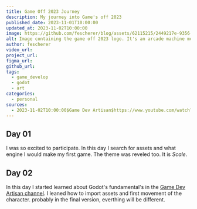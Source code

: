 ```yaml
---
title: Game Off 2023 Journey
description: My journey into Game's off 2023
published_date: 2023-11-01T10:00:00
updated_at: 2023-11-02T10:00:00
image: https://github.com/fescherer/blog/assets/62115215/2449217e-9356-4815-a86c-bec219ba7630
alt: Image containing the game off 2023 logo. It's an arcade machine most pinky colored and with a text below.
author: fescherer
video_url:
project_url:
figma_url:
github_url:
tags:
  - game_develop
  - godot
  - art
categories:
  - personal
sources:
  - 2023-11-02T10:00:00$Game Dev Artisan$https://www.youtube.com/watch?v=6YNKi3hcS5U&list=PLrnWJKR7bTuw7L0g70GzCM-cUr9XmtnAp
---
```


## Day 01

I was so excited to participate. In this day I search for assets and what engine I would make my first game. The theme was reveled too. It is *Scale*.

## Day 02

In this day I started learned about Godot's fundamental's in the [Game Dev Artisan channel](https://www.youtube.com/watch?v=6YNKi3hcS5U&list=PLrnWJKR7bTuw7L0g70GzCM-cUr9XmtnAp). I leaned how to import assets and first movement of the character. probably in the final version, everthing will be different.
